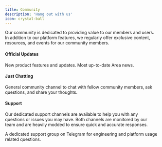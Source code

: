 ```yaml
---
title: Community
description: 'Hang out with us'
icon: crystal-ball
---
```


Our community is dedicated to providing value to our members and users. In addition to our platform features, we regularly offer exclusive content, resources, and events for our community members.

#### Official Updates

<CardGroup cols={2}>
<Card title='Changelog' icon='bolt' href='/resources/changelog'>
    New product features and updates.
</Card>

<Card title='X (Twitter)' icon='twitter' href='https://x.com/AreaDotClub'>
    Most up-to-date Area news.
</Card>
</CardGroup>

#### Just Chatting

<CardGroup cols={2}>
<Card title='Telegram' icon='telegram' href='https://t.me/eigenexplorer'>
    General community channel to chat with fellow community members, ask questions,
    and share your thoughts.
</Card>
</CardGroup>

#### Support

Our dedicated support channels are available to help you with any questions or issues you may have. Both channels are monitored by our team and are heavily modded to ensure quick and accurate responses.

<CardGroup cols={2}>
<Card title='Support Telegram' icon='telegram' href='https://t.me/+j9wUN_m0vhllNmVl'>
    A dedicated support group on Telegram for engineering and platform usage related questions.
</Card>
</CardGroup>
